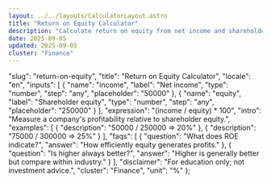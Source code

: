 ```yaml
---
layout: ../../layouts/CalculatorLayout.astro
title: "Return on Equity Calculator"
description: "Calculate return on equity from net income and shareholder equity."
date: 2025-09-05
updated: 2025-09-05
cluster: "Finance"
---
```



  "slug": "return-on-equity",
  "title": "Return on Equity Calculator",
  "locale": "en",
  "inputs": [
    {
      "name": "income",
      "label": "Net income",
      "type": "number",
      "step": "any",
      "placeholder": "50000"
    },
    {
      "name": "equity",
      "label": "Shareholder equity",
      "type": "number",
      "step": "any",
      "placeholder": "250000"
    }
  ],
  "expression": "(income / equity) * 100",
  "intro": "Measure a company's profitability relative to shareholder equity.",
  "examples": [
    {
      "description": "50000 / 250000 ⇒ 20%"
    },
    {
      "description": "75000 / 300000 ⇒ 25%"
    }
  ],
  "faqs": [
    {
      "question": "What does ROE indicate?",
      "answer": "How efficiently equity generates profits."
    },
    {
      "question": "Is higher always better?",
      "answer": "Higher is generally better but compare within industry."
    }
  ],
  "disclaimer": "For education only; not investment advice.",
  "cluster": "Finance",
  "unit": "%"
};

<Calculator schema={schema} />
